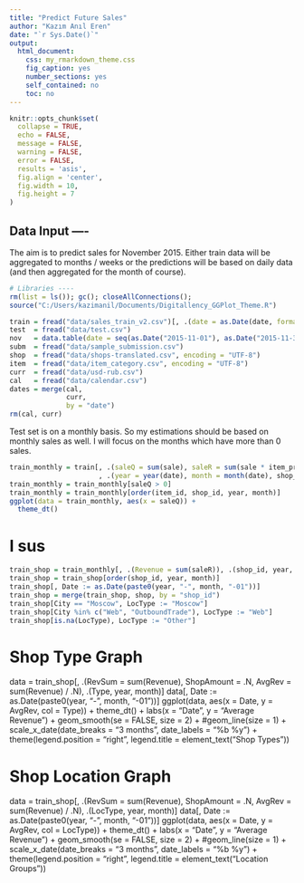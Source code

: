 ```yaml
---
title: "Predict Future Sales"
author: "Kazım Anıl Eren"
date: "`r Sys.Date()`"
output: 
  html_document:
    css: my_rmarkdown_theme.css
    fig_caption: yes
    number_sections: yes
    self_contained: no
    toc: no
---
```


```r
knitr::opts_chunk$set(
  collapse = TRUE,
  echo = FALSE,
  message = FALSE,
  warning = FALSE,
  error = FALSE,
  results = 'asis',
  fig.align = 'center',
  fig.width = 10, 
  fig.height = 7
)
```

## Data Input ----
The aim is to predict sales for November 2015. Either train data will be aggregated to months / weeks  or the predictions will be based on daily data (and then aggregated for the month of course).

```r
# Libraries ----
rm(list = ls()); gc(); closeAllConnections();
source("C:/Users/kazimanil/Documents/Digitallency_GGPlot_Theme.R")
```

```r
train = fread("data/sales_train_v2.csv")[, .(date = as.Date(date, format = "%d.%m.%Y"), shop_id, item_id, item_price, sale = item_cnt_day)]
test  = fread("data/test.csv")
nov   = data.table(date = seq(as.Date("2015-11-01"), as.Date("2015-11-30"), 1))
subm  = fread("data/sample_submission.csv")
shop  = fread("data/shops-translated.csv", encoding = "UTF-8")
item  = fread("data/item_category.csv", encoding = "UTF-8")
curr  = fread("data/usd-rub.csv")
cal   = fread("data/calendar.csv")
dates = merge(cal,
              curr, 
              by = "date")
rm(cal, curr)
```

Test set is on a monthly basis. So my estimations should be based on monthly sales as well. I will focus on the months which have more than 0 sales.

```r
train_monthly = train[, .(saleQ = sum(sale), saleR = sum(sale * item_price))
                      , .(year = year(date), month = month(date), shop_id, item_id)]
train_monthly = train_monthly[saleQ > 0]
train_monthly = train_monthly[order(item_id, shop_id, year, month)]
ggplot(data = train_monthly, aes(x = saleQ)) + 
  theme_dt()
```

# I sus


```r
train_shop = train_monthly[, .(Revenue = sum(saleR)), .(shop_id, year, month)]
train_shop = train_shop[order(shop_id, year, month)]
train_shop[, Date := as.Date(paste0(year, "-", month, "-01"))]
train_shop = merge(train_shop, shop, by = "shop_id")
train_shop[City == "Moscow", LocType := "Moscow"]
train_shop[City %in% c("Web", "OutboundTrade"), LocType := "Web"]
train_shop[is.na(LocType), LocType := "Other"]
```

# Shop Type Graph
data = train_shop[, .(RevSum = sum(Revenue), ShopAmount = .N, AvgRev = sum(Revenue) / .N), .(Type, year, month)]
data[, Date := as.Date(paste0(year, "-", month, "-01"))]
ggplot(data, aes(x = Date, y = AvgRev, col = Type)) +
  theme_dt() + labs(x = "Date", y = "Average Revenue") +
  geom_smooth(se = FALSE, size = 2) + #geom_line(size = 1) + 
  scale_x_date(date_breaks = "3 months",  date_labels = "%b %y") +
  theme(legend.position = "right", legend.title = element_text("Shop Types"))

# Shop Location Graph
data = train_shop[, .(RevSum = sum(Revenue), ShopAmount = .N, AvgRev = sum(Revenue) / .N), .(LocType, year, month)]
data[, Date := as.Date(paste0(year, "-", month, "-01"))]
ggplot(data, aes(x = Date, y = AvgRev, col = LocType)) +
  theme_dt() + labs(x = "Date", y = "Average Revenue") +
  geom_smooth(se = FALSE, size = 2) + #geom_line(size = 1) + 
  scale_x_date(date_breaks = "3 months",  date_labels = "%b %y") +
  theme(legend.position = "right", legend.title = element_text("Location Groups"))
